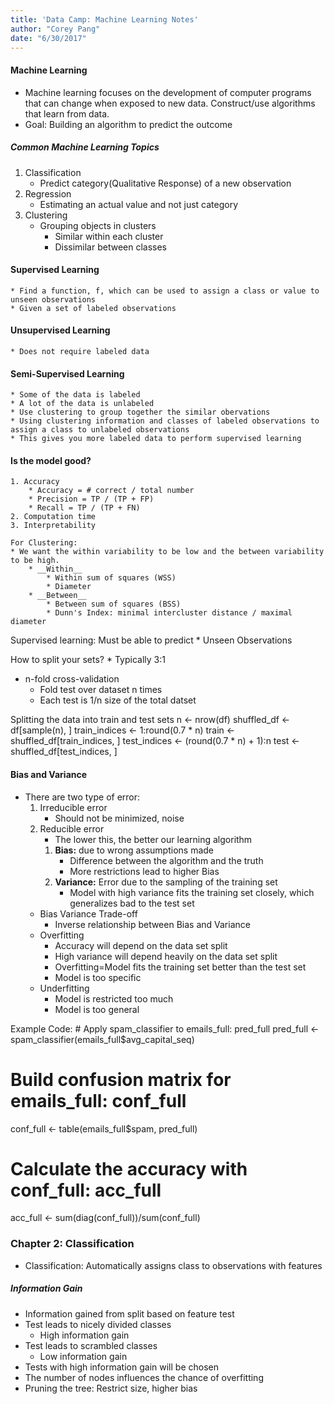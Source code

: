 ```yaml
---
title: 'Data Camp: Machine Learning Notes'
author: "Corey Pang"
date: "6/30/2017"
---
```


#### Machine Learning
* Machine learning focuses on the development of computer programs that can change when exposed to new data. Construct/use algorithms that learn from data.
* Goal: Building an algorithm to predict the outcome

##### Common Machine Learning Topics
1. Classification
    * Predict category(Qualitative Response) of a new observation 
2. Regression
    * Estimating an actual value and not just category 
3. Clustering 
    * Grouping objects in clusters
        * Similar within each cluster
        * Dissimilar between classes
        
#### Supervised Learning
    * Find a function, f, which can be used to assign a class or value to unseen observations
    * Given a set of labeled observations
    
#### Unsupervised Learning
    * Does not require labeled data 
    
#### Semi-Supervised Learning
    * Some of the data is labeled
    * A lot of the data is unlabeled 
    * Use clustering to group together the similar obervations
    * Using clustering information and classes of labeled observations to assign a class to unlabeled observations
    * This gives you more labeled data to perform supervised learning
    
#### Is the model good?
    1. Accuracy
        * Accuracy = # correct / total number
        * Precision = TP / (TP + FP)
        * Recall = TP / (TP + FN)
    2. Computation time
    3. Interpretability
    
    For Clustering:
    * We want the within variability to be low and the between variability to be high.
        * __Within__ 
            * Within sum of squares (WSS)
            * Diameter 
        * __Between__
            * Between sum of squares (BSS)
            * Dunn's Index: minimal intercluster distance / maximal diameter
Supervised learning: Must be able to predict 
    * Unseen Observations
    
How to split your sets?
    * Typically 3:1
    
* n-fold cross-validation
    * Fold test over dataset n times
    * Each test is 1/n size of the total datset
    
Splitting the data into train and test sets
n <- nrow(df)
shuffled_df <- df[sample(n), ]
train_indices <- 1:round(0.7 * n)
train <- shuffled_df[train_indices, ]
test_indices <- (round(0.7 * n) + 1):n
test <- shuffled_df[test_indices, ]

#### Bias and Variance 
* There are two type of error:
    1. Irreducible error 
        * Should not be minimized, noise
    2. Reducible error
        * The lower this, the better our learning algorithm 
        1. __Bias:__ due to wrong assumptions made
            * Difference between the algorithm and the truth
            * More restrictions lead to higher Bias
        2. __Variance:__ Error due to the sampling of the training set
            * Model with high variance fits the training set closely, which generalizes bad to the test set 
        
    * Bias Variance Trade-off
        * Inverse relationship between Bias and Variance 
    * Overfitting
        * Accuracy will depend on the data set split 
        * High variance will depend heavily on the data set split 
        * Overfitting=Model fits the training set better than the test set 
        * Model is too specific
    * Underfitting
        * Model is restricted too much
        * Model is too general
        
Example Code:
# Apply spam_classifier to emails_full: pred_full
pred_full <- spam_classifier(emails_full$avg_capital_seq)

# Build confusion matrix for emails_full: conf_full
conf_full <- table(emails_full$spam, pred_full)

# Calculate the accuracy with conf_full: acc_full
acc_full <- sum(diag(conf_full))/sum(conf_full)

### Chapter 2: Classification
* Classification: Automatically assigns class to observations with features 

##### Information Gain
* Information gained from split based on feature test 
* Test leads to nicely divided classes
    * High information gain
* Test leads to scrambled classes
    * Low information gain
* Tests with high information gain will be chosen
* The number of nodes influences the chance of overfitting
* Pruning the tree: Restrict size, higher bias 






